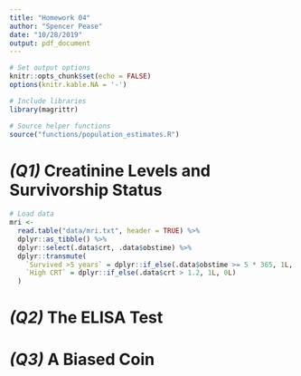 ```yaml
---
title: "Homework 04"
author: "Spencer Pease"
date: "10/28/2019"
output: pdf_document
---
```


```r

# Set output options
knitr::opts_chunk$set(echo = FALSE)
options(knitr.kable.NA = '-')

# Include libraries
library(magrittr)

# Source helper functions
source("functions/population_estimates.R")

```

# _(Q1)_ Creatinine Levels and Survivorship Status

```r

# Load data
mri <-
  read.table("data/mri.txt", header = TRUE) %>%
  dplyr::as_tibble() %>%
  dplyr::select(.data$crt, .data$obstime) %>%
  dplyr::transmute(
    `Survived >5 years` = dplyr::if_else(.data$obstime >= 5 * 365, 1L, 0L),
    `High CRT` = dplyr::if_else(.data$crt > 1.2, 1L, 0L)
  )

```


# _(Q2)_ The ELISA Test


# _(Q3)_ A Biased Coin
